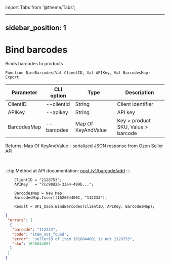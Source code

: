 ﻿import Tabs from '@theme/Tabs';

---
sidebar_position: 1
---

# Bind barcodes
 Binds barcodes to products



`Function BindBarcodes(Val ClientID, Val APIKey, Val BarcodesMap) Export`

  | Parameter | CLI option | Type | Description |
  |-|-|-|-|
  | ClientID | --clientid | String | Client identifier |
  | APIKey | --apikey | String | API key |
  | BarcodesMap | --barcodes | Map Of KeyAndValue | Key > product SKU, Value > barcode |

  
  Returns:  Map Of KeyAndValue - serialized JSON response from Ozon Seller API

<br/>

:::tip
Method at API documentation: [post /v1/barcode/add](https://docs.ozon.ru/api/seller/#operation/add-barcode)
:::
<br/>


```bsl title="Code example"
    ClientID = "2128753";
    APIKey   = "7cc90d26-33e4-499b...";

    BarcodesMap = New Map;
    BarcodesMap.Insert(1626044001, "112233");

    Result = OPI_Ozon.BindBarcodes(ClientID, APIKey, BarcodesMap);
```
 



```json title="Result"
{
 "errors": [
  {
   "barcode": "112233",
   "code": "item_not_found",
   "error": "sellerID of item 1626044001 is not 2128753",
   "sku": 1626044001
  }
 ]
}
```
